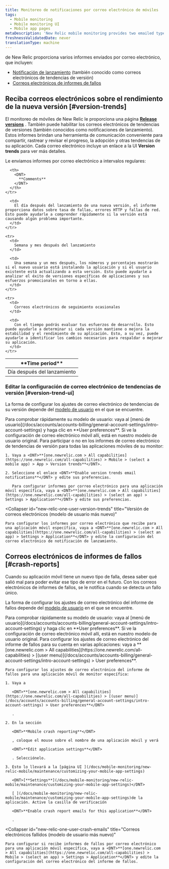 ```yaml
---
title: Monitoreo de notificaciones por correo electrónico de móviles
tags:
  - Mobile monitoring
  - Mobile monitoring UI
  - Mobile app pages
metaDescription: 'New Relic mobile monitoring provides two emailed types of reports: version trend emails (aka release notifications) and crash report emails.'
freshnessValidatedDate: never
translationType: machine
---
```


<InlinePopover type="mobile"/>de New Relic proporciona varios informes enviados por correo electrónico, que incluyen:

* [Notificación de lanzamiento](#version-trends) (también conocido como correos electrónicos de tendencias de versión)
* [Correos electrónicos de informes de fallos](#crash-reports)

## Reciba correos electrónicos sobre el rendimiento de la nueva versión [#version-trends]

El monitoreo de móviles de New Relic le proporciona una página [<DNT>**Release versions**</DNT>](/docs/mobile-monitoring/mobile-monitoring-ui/mobile-app-pages/release-versions-page) . También puede habilitar los correos electrónicos de tendencias de versiones (también conocidos como notificaciones de lanzamiento). Estos informes brindan una herramienta de comunicación conveniente para compartir, rastrear y revisar el progreso, la adopción y otras tendencias de su aplicación. Cada correo electrónico incluye un enlace a la UI <DNT>**Version trends**</DNT> para ver más detalles.

Le enviamos informes por correo electrónico a intervalos regulares:

<table>
  <thead>
    <tr>
      <th style={{ width: "200px" }}>
        <DNT>
          **Time period**
        </DNT>
      </th>

      <th>
        <DNT>
          **Comments**
        </DNT>
      </th>
    </tr>
  </thead>

  <tbody>
    <tr>
      <td>
        Día después del lanzamiento
      </td>

      <td>
        El día después del lanzamiento de una nueva versión, el informe proporciona datos sobre tasa de fallas, errores HTTP y fallas de red. Esto puede ayudarle a comprender rápidamente si la versión está causando algún problema importante.
      </td>
    </tr>

    <tr>
      <td>
        Semana y mes después del lanzamiento
      </td>

      <td>
        Una semana y un mes después, los números y porcentajes mostrarán si el nuevo usuario está instalando la aplicación y si el usuario existente está actualizando a esta versión. Esto puede ayudarle a analizar el éxito de versiones específicas de aplicaciones y sus esfuerzos promocionales en torno a ellas.
      </td>
    </tr>

    <tr>
      <td>
        Correos electrónicos de seguimiento ocasionales
      </td>

      <td>
        Con el tiempo podrás evaluar tus esfuerzos de desarrollo. Esto puede ayudarle a determinar si cada versión mantiene o mejora la estabilidad y el rendimiento de su aplicación. Esto, a su vez, puede ayudarle a identificar los cambios necesarios para respaldar o mejorar su aplicación.
      </td>
    </tr>
  </tbody>
</table>

### Editar la configuración de correo electrónico de tendencias de versión [#version-trend-ui]

La forma de configurar los ajustes de correo electrónico de tendencias de su versión depende del [modelo de usuario](/docs/accounts/original-accounts-billing/original-users-roles/overview-user-models) en el que se encuentre.

<Callout variant="tip">
  Para comprobar rápidamente su modelo de usuario: vaya al [menú de usuario](/docs/accounts/accounts-billing/general-account-settings/intro-account-settings) y haga clic en <DNT>**User preferences**</DNT>. Si ve la configuración de correo electrónico móvil allí, está en nuestro modelo de usuario original.
</Callout>

<CollapserGroup>
  <Collapser
    id="original-user-version-trends"
    title="Versión de correos electrónicos (modelo de usuario original)"
  >
    Para participar o no en los informes de correo electrónico de tendencias de versión para todas las aplicaciones móviles de su monitor:

    1. Vaya a <DNT>**[one.newrelic.com > All capabilities](https://one.newrelic.com/all-capabilities) > Mobile > (select a mobile app) > App > Version trends**</DNT>.

    2. Seleccione el enlace <DNT>**Enable version trends email notifications**</DNT> y edite sus preferencias.

       Para configurar informes por correo electrónico para una aplicación móvil específica, vaya a <DNT>**[one.newrelic.com > All capabilities](https://one.newrelic.com/all-capabilities) > (select an app) > Settings > Application**</DNT> y edite sus preferencias.
  </Collapser>

  <Collapser
    id="new-relic-one-user-version-trends"
    title="Versión de correos electrónicos (modelo de usuario más nuevo)"
  >
    Para configurar los informes por correo electrónico que recibe para una aplicación móvil específica, vaya a <DNT>**[one.newrelic.com > All capabilities](https://one.newrelic.com/all-capabilities) > (select an app) > Settings > Application**</DNT> y edite la configuración del correo electrónico de notificación de lanzamiento.
  </Collapser>
</CollapserGroup>

## Correos electrónicos de informes de fallos [#crash-reports]

Cuando su aplicación móvil tiene un nuevo tipo de falla, desea saber qué salió mal para poder evitar ese tipo de error en el futuro. Con los correos electrónicos de informes de fallos, se le notifica cuando se detecta un fallo único.

La forma de configurar los ajustes de correo electrónico del informe de fallos depende del [modelo de usuario](/docs/accounts/original-accounts-billing/original-users-roles/overview-user-models) en el que se encuentre.

<Callout variant="tip">
  Para comprobar rápidamente su modelo de usuario: vaya al [menú de usuario](/docs/accounts/accounts-billing/general-account-settings/intro-account-settings) y haga clic en <DNT>**User preferences**</DNT>. Si ve la configuración de correo electrónico móvil allí, está en nuestro modelo de usuario original.
</Callout>

<CollapserGroup>
  <Collapser
    id="original-user-crash-emails"
    title="Correos electrónicos fallidos (modelo de usuario original)"
  >
    Para configurar los ajustes de correo electrónico del informe de fallos para su cuenta en varias aplicaciones: vaya a <DNT>**[one.newrelic.com > All capabilities](https://one.newrelic.com/all-capabilities) > [(user menu)](/docs/accounts/accounts-billing/general-account-settings/intro-account-settings) > User preferences**</DNT>.

    Para configurar los ajustes de correo electrónico del informe de fallos para una aplicación móvil de monitor específica:

    1. Vaya a

       <DNT>**[one.newrelic.com > All capabilities](https://one.newrelic.com/all-capabilities) > [(user menu)](/docs/accounts/accounts-billing/general-account-settings/intro-account-settings) > User preferences**</DNT>

       .

    2. En la sección

       <DNT>**Mobile crash reporting**</DNT>

       , coloque el mouse sobre el nombre de una aplicación móvil y verá

       <DNT>**Edit application settings**</DNT>

       . Selecciónelo.

    3. Esto lo llevará a la [página UI ](/docs/mobile-monitoring/new-relic-mobile/maintenance/customizing-your-mobile-app-settings)

       <DNT>[**Settings**](/docs/mobile-monitoring/new-relic-mobile/maintenance/customizing-your-mobile-app-settings)</DNT>

       [ ](/docs/mobile-monitoring/new-relic-mobile/maintenance/customizing-your-mobile-app-settings)de la aplicación. Active la casilla de verificación

       <DNT>**Enable crash report emails for this application**</DNT>

       .
  </Collapser>

  <Collapser
    id="new-relic-one-user-crash-emails"
    title="Correos electrónicos fallidos (modelo de usuario más nuevo)"
  >
    Para configurar si recibe informes de fallos por correo electrónico para una aplicación móvil específica, vaya a <DNT>**[one.newrelic.com > All capabilities](https://one.newrelic.com/all-capabilities) > Mobile > (select an app) > Settings > Application**</DNT> y edite la configuración del correo electrónico del informe de fallos.
  </Collapser>
</CollapserGroup>